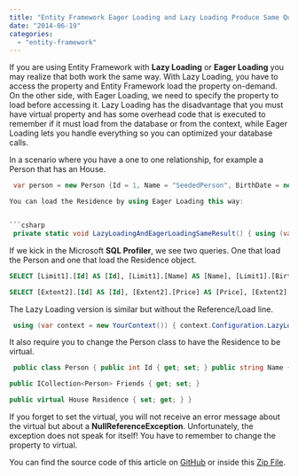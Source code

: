 ```yaml
---
title: "Entity Framework Eager Loading and Lazy Loading Produce Same Queries"
date: "2014-06-19"
categories: 
  - "entity-framework"
---
```


If you are using Entity Framework with **Lazy Loading** or **Eager Loading** you may realize that both work the same way. With Lazy Loading, you have to access the property and Entity Framework load the property on-demand. On the other side, with Eager Loading, we need to specify the property to load before accessing it. Lazy Loading has the disadvantage that you must have virtual property and has some overhead code that is executed to remember if it must load from the database or from the context, while Eager Loading lets you handle everything so you can optimized your database calls.

In a scenario where you have a one to one relationship, for example a Person that has an House.

```csharp
 var person = new Person {Id = 1, Name = "SeededPerson", BirthDate = new DateTime(1900, 1, 1), Friends = new Collection<Person> {person2, person3}}; person.Residence = new House {Id = 1, Address = new Address{City="Montreal", Number = 123, Street = "Owl"}, Price = 350000}; context.Persons.Add(person); [/cshapr]

You can load the Residence by using Eager Loading this way:


```csharp
 private static void LazyLoadingAndEagerLoadingSameResult() { using (var context = new YourContext()) { Console.WriteLine("No Lazy Loading, Eager Loading"); var person = context.Persons.Find(1); context.Entry(person).Reference(d=>d.Residence).Load(); Console.WriteLine("City is " + person.Residence.Address.City); } } 
```

If we kick in the Microsoft **SQL Profiler**, we see two queries. One that load the Person and one that load the Residence object.


```sql
SELECT [Limit1].[Id] AS [Id], [Limit1].[Name] AS [Name], [Limit1].[BirthDate] AS [BirthDate], [Limit1].[Residence_Id] AS [Residence_Id], [Limit1].[House_Id] AS [House_Id] FROM ( SELECT TOP (2) [Extent1].[Id] AS [Id], [Extent1].[Name] AS [Name], [Extent1].[BirthDate] AS [BirthDate], [Extent1].[Residence_Id] AS [Residence_Id], [Extent1].[House_Id] AS [House_Id] FROM [dbo].[People] AS [Extent1] WHERE [Extent1].[Id] = @p0 ) AS [Limit1]

SELECT [Extent2].[Id] AS [Id], [Extent2].[Price] AS [Price], [Extent2].[Address_Street] AS [Address_Street], [Extent2].[Address_Number] AS [Address_Number], [Extent2].[Address_City] AS [Address_City], [Extent2].[Owner_Id] AS [Owner_Id] FROM [dbo].[People] AS [Extent1] INNER JOIN [dbo].[Houses] AS [Extent2] ON [Extent1].[Residence_Id] = [Extent2].[Id] WHERE ([Extent1].[Residence_Id] IS NOT NULL) AND ([Extent1].[Id] = @EntityKeyValue1) 
```

The Lazy Loading version is similar but without the Reference/Load line.


```csharp
 using (var context = new YourContext()) { context.Configuration.LazyLoadingEnabled = true; Console.WriteLine("Lazy Loading, No Eager Loading"); var person = context.Persons.Find(1); Console.WriteLine("City is " + person.Residence.Address.City); } 
```

It also require you to change the Person class to have the Residence to be virtual. 
```csharp
 public class Person { public int Id { get; set; } public string Name { get; set; } public DateTime BirthDate { get; set; }

public ICollection<Person> Friends { get; set; }

public virtual House Residence { set; get; } } 
```

If you forget to set the virtual, you will not receive an error message about the virtual but about a **NullReferenceException**. Unfortunately, the exception does not speak for itself! You have to remember to change the property to virtual.

You can find the source code of this article on [GitHub](https://github.com/MrDesjardins/EntityFrameworkTestConsole/tree/a0cd40a5c68bd2c4585ee9bdcbc781b5a64ed2be) or inside this [Zip File](https://github.com/MrDesjardins/EntityFrameworkTestConsole/archive/a0cd40a5c68bd2c4585ee9bdcbc781b5a64ed2be.zip).

